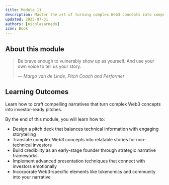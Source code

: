 ```yaml
---
title: Module 11
description: Master the art of turning complex Web3 concepts into compelling investor narratives
updated: 2025-07-31
authors: [nicolasarnedo]
icon: Book
---
```


## About this module

<blockquote className="quote-card">
  <p>Be brave enough to vulnerably show up as yourself. And use your own voice to tell us your story.</p>
  <cite>— Margo van de Linde, Pitch Coach and Performer</cite>
</blockquote>

## Learning Outcomes

Learn how to craft compelling narratives that turn complex Web3 concepts into investor-ready pitches.

By the end of this module, you will learn how to:

- Design a pitch deck that balances technical information with engaging storytelling
- Translate complex Web3 concepts into relatable stories for non-technical investors
- Build credibility as an early-stage founder through strategic narrative frameworks
- Implement advanced presentation techniques that connect with investors emotionally
- Incorporate Web3-specific elements like tokenomics and community into your narrative

